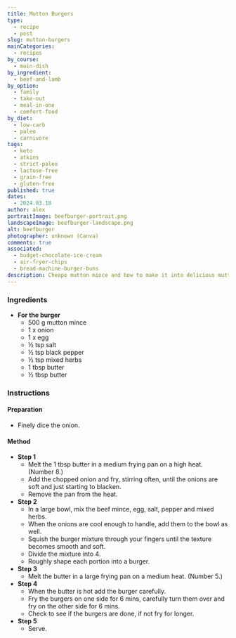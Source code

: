 ```yaml
---
title: Mutton Burgers
type:
  - recipe
  - post
slug: mutton-burgers
mainCategories:
  - recipes
by_course:
  - main-dish
by_ingredient:
  - beef-and-lamb
by_option:
  - family
  - take-out
  - meal-in-one
  - comfort-food
by_diet:
  - low-carb
  - paleo
  - carnivore
tags:
  - keto
  - atkins
  - strict-paleo
  - lactose-free
  - grain-free
  - gluten-free
published: true
dates:
  - 2024.03.18
author: alex
portraitImage: beefburger-portrait.png
landscapeImage: beefburger-landscape.png
alt: beefburger
photographer: unknown (Canva)
comments: true
associated:
  - budget-chocolate-ice-cream
  - air-fryer-chips
  - bread-machine-burger-buns
description: Cheapo mutton mince and how to make it into delicious mutton burgers.
---
```


<Ingredients>

### Ingredients

- **For the burger**
  - 500 g mutton mince
  - 1 x onion
  - 1 x egg
  - ½ tsp salt
  - ½ tsp black pepper
  - ½ tsp mixed herbs
  - 1 tbsp butter
  - ½ tbsp butter

</Ingredients>

<Instructions>

### Instructions

#### Preparation

- Finely dice the onion.

#### Method

- **Step 1**
  - Melt the 1 tbsp butter in a medium frying pan on a high heat. (Number 8.)
  - Add the chopped onion and fry, stirring often, until the onions are soft and just starting to blacken.
  - Remove the pan from the heat.
- **Step 2**
  - In a large bowl, mix the beef mince, egg, salt, pepper and mixed herbs.
  - When the onions are cool enough to handle, add them to the bowl as well.
  - Squish the burger mixture through your fingers until the texture becomes smooth and soft.
  - Divide the mixture into 4.
  - Roughly shape each portion into a burger.
- **Step 3**
  - Melt the butter in a large frying pan on a medium heat. (Number 5.)
- **Step 4**
  - When the butter is hot add the burger carefully.
  - Fry the burgers on one side for 6 mins, carefully turn them over and fry on the other side for 6 mins.
  - Check to see if the burgers are done, if not fry for longer.
- **Step 5**
  - Serve.

</Instructions>
